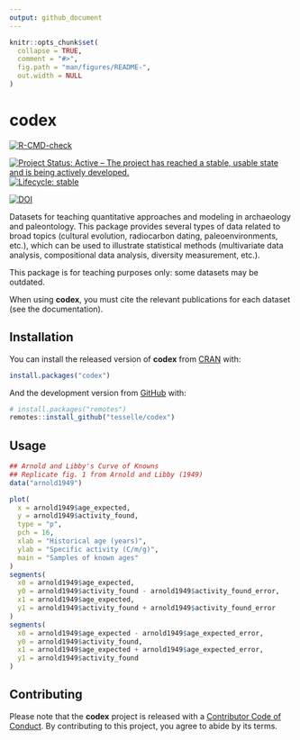 ```yaml
---
output: github_document
---
```


<!-- README.md is generated from README.Rmd. Please edit that file -->

```r
knitr::opts_chunk$set(
  collapse = TRUE,
  comment = "#>",
  fig.path = "man/figures/README-",
  out.width = NULL
)
```

# codex

<!-- badges: start -->
[![R-CMD-check](https://github.com/tesselle/codex/workflows/R-CMD-check/badge.svg)](https://github.com/tesselle/codex/actions)

[![Project Status: Active – The project has reached a stable, usable state and is being actively developed.](https://www.repostatus.org/badges/latest/active.svg)](https://www.repostatus.org/#active)
[![Lifecycle: stable](https://img.shields.io/badge/lifecycle-stable-brightgreen.svg)](https://www.tidyverse.org/lifecycle/#stable)

[![DOI](https://zenodo.org/badge/DOI/10.5281/zenodo.4476182.svg)](https://doi.org/10.5281/zenodo.4476182)
<!-- badges: end -->

Datasets for teaching quantitative approaches and modeling in archaeology and paleontology. This package provides several types of data related to broad topics (cultural evolution, radiocarbon dating, paleoenvironments, etc.), which can be used to illustrate statistical methods (multivariate data analysis, compositional data analysis, diversity measurement, etc.).

This package is for teaching purposes only: some datasets may be outdated.

When using **codex**, you must cite the relevant publications for each dataset (see the documentation).

## Installation

You can install the released version of **codex** from [CRAN](https://CRAN.R-project.org) with:

```r
install.packages("codex")
```

And the development version from [GitHub](https://github.com/) with:

```r
# install.packages("remotes")
remotes::install_github("tesselle/codex")
```

## Usage

```r
## Arnold and Libby's Curve of Knowns
## Replicate fig. 1 from Arnold and Libby (1949)
data("arnold1949")

plot(
  x = arnold1949$age_expected,
  y = arnold1949$activity_found,
  type = "p",
  pch = 16,
  xlab = "Historical age (years)",
  ylab = "Specific activity (C/m/g)",
  main = "Samples of known ages"
)
segments(
  x0 = arnold1949$age_expected,
  y0 = arnold1949$activity_found - arnold1949$activity_found_error,
  x1 = arnold1949$age_expected,
  y1 = arnold1949$activity_found + arnold1949$activity_found_error
)
segments(
  x0 = arnold1949$age_expected - arnold1949$age_expected_error,
  y0 = arnold1949$activity_found,
  x1 = arnold1949$age_expected + arnold1949$age_expected_error,
  y1 = arnold1949$activity_found
)
```

## Contributing
Please note that the **codex** project is released with a [Contributor Code of Conduct](https://github.com/tesselle/codex/blob/master/.github/CODE_OF_CONDUCT.md). By contributing to this project, you agree to abide by its terms.
